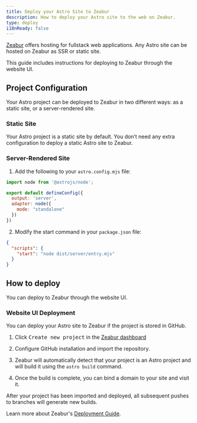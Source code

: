 ```yaml
---
title: Deploy your Astro Site to Zeabur
description: How to deploy your Astro site to the web on Zeabur.
type: deploy
i18nReady: false
---
```

[Zeabur](https://zeabur.com) offers hosting for fullstack web applications. Any Astro site can be hosted on Zeabur as SSR or static site.

This guide includes instructions for deploying to Zeabur through the website UI.

## Project Configuration

Your Astro project can be deployed to Zeabur in two different ways: as a static site, or a server-rendered site.

### Static Site

Your Astro project is a static site by default. You don’t need any extra configuration to deploy a static Astro site to Zeabur. 

### Server-Rendered Site

1. Add the following to your `astro.config.mjs` file:

```js
import node from '@astrojs/node';

export default defineConfig({
  output: 'server',
  adapter: node({
    mode: "standalone"
  })
})
```

2. Modify the start command in your `package.json` file:

```json
{
  "scripts": {
    "start": "node dist/server/entry.mjs"
  }
}
```

## How to deploy

You can deploy to Zeabur through the website UI.

### Website UI Deployment

You can deploy your Astro site to Zeabur if the project is stored in GitHub.

1. Click <kbd>Create new project</kbd> in the [Zeabur dashboard](https://dash.zeabur.com)

2. Configure GitHub installation and import the repository.

3. Zeabur will automatically detect that your project is an Astro project and will build it using the `astro build` command.

4. Once the build is complete, you can bind a domain to your site and visit it.

After your project has been imported and deployed, all subsequent pushes to branches will generate new builds.

Learn more about Zeabur's [Deployment Guide](https://zeabur.com/docs/get-started/).
